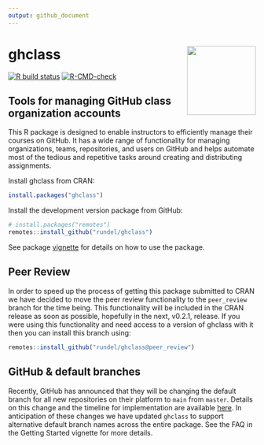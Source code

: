 ```yaml
---
output: github_document
---
```


# ghclass <img src='man/figures/logo.png' align="right" height="140" />

<!-- badges: start -->
[![R build status](https://github.com/rundel/ghclass/workflows/R-CMD-check/badge.svg)](https://github.com/rundel/ghclass/actions?query=workflow%3AR-CMD-check)
[![R-CMD-check](https://github.com/rundel/ghclass/actions/workflows/R-CMD-check.yaml/badge.svg)](https://github.com/rundel/ghclass/actions/workflows/R-CMD-check.yaml)
<!-- badges: end -->

## Tools for managing GitHub class organization accounts

This R package is designed to enable instructors to efficiently manage their courses on GitHub. It has a wide range of functionality for managing organizations, teams, repositories, and users on GitHub and helps automate most of the tedious and repetitive tasks around creating and distributing assignments.

Install ghclass from CRAN:

```r
install.packages("ghclass")
```

Install the development version package from GitHub:

``` r
# install.packages("remotes")
remotes::install_github("rundel/ghclass")
```

See package [vignette](https://rundel.github.io/ghclass/articles/articles/ghclass.html) for details on how to use the package.


## Peer Review

In order to speed up the process of getting this package submitted to CRAN we have decided to move the peer review functionality to the `peer_review` branch for the time being. This functionality will be included in the CRAN release as soon as possible, hopefully in the next, v0.2.1, release. If you were using this functionality and need access to a version of ghclass with it then you can install this branch using:

``` r
remotes::install_github("rundel/ghclass@peer_review")
```

## GitHub & default branches

Recently, GitHub has announced that they will be changing the default branch for all new repositories on their platform to `main` from `master`. Details on this change and the timeline for implementation are available [here](https://github.com/github/renaming). In anticipation of these changes we have updated `ghclass` to support alternative default branch names across the entire package. See the FAQ in the Getting Started vignette for more details.
